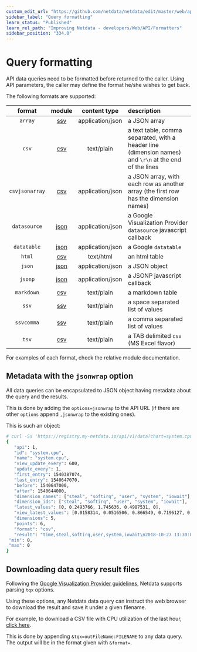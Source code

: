 ```yaml
---
custom_edit_url: "https://github.com/netdata/netdata/edit/master/web/api/formatters/README.md"
sidebar_label: "Query formatting"
learn_status: "Published"
learn_rel_path: "Improving Netdata - developers/Web/API/Formatters"
sidebar_position: "334.0"
---
```



# Query formatting

API data queries need to be formatted before returned to the caller.
Using API parameters, the caller may define the format he/she wishes to get back.

The following formats are supported:

| format|module|content type|description|
|:----:|:----:|:----------:|:----------|
| `array`|[ssv](/docs/improving-netdata---developers/web/api/formatters/ssv-formatter)|application/json|a JSON array|
| `csv`|[csv](/docs/improving-netdata---developers/web/api/formatters/csv-formatter)|text/plain|a text table, comma separated, with a header line (dimension names) and `\r\n` at the end of the lines|
| `csvjsonarray`|[csv](/docs/improving-netdata---developers/web/api/formatters/csv-formatter)|application/json|a JSON array, with each row as another array (the first row has the dimension names)|
| `datasource`|[json](/docs/improving-netdata---developers/web/api/formatters/json-formatter)|application/json|a Google Visualization Provider `datasource` javascript callback|
| `datatable`|[json](/docs/improving-netdata---developers/web/api/formatters/json-formatter)|application/json|a Google `datatable`|
| `html`|[csv](/docs/improving-netdata---developers/web/api/formatters/csv-formatter)|text/html|an html table|
| `json`|[json](/docs/improving-netdata---developers/web/api/formatters/json-formatter)|application/json|a JSON object|
| `jsonp`|[json](/docs/improving-netdata---developers/web/api/formatters/json-formatter)|application/json|a JSONP javascript callback|
| `markdown`|[csv](/docs/improving-netdata---developers/web/api/formatters/csv-formatter)|text/plain|a markdown table|
| `ssv`|[ssv](/docs/improving-netdata---developers/web/api/formatters/ssv-formatter)|text/plain|a space separated list of values|
| `ssvcomma`|[ssv](/docs/improving-netdata---developers/web/api/formatters/ssv-formatter)|text/plain|a comma separated list of values|
| `tsv`|[csv](/docs/improving-netdata---developers/web/api/formatters/csv-formatter)|text/plain|a TAB delimited `csv` (MS Excel flavor)|

For examples of each format, check the relative module documentation.

## Metadata with the `jsonwrap` option

All data queries can be encapsulated to JSON object having metadata about the query and the results.

This is done by adding the `options=jsonwrap` to the API URL (if there are other `options` append
`,jsonwrap` to the existing ones).

This is such an object:

```bash
# curl -Ss 'https://registry.my-netdata.io/api/v1/data?chart=system.cpu&after=-3600&points=6&group=average&format=csv&options=nonzero,jsonwrap'
{
   "api": 1,
   "id": "system.cpu",
   "name": "system.cpu",
   "view_update_every": 600,
   "update_every": 1,
   "first_entry": 1540387074,
   "last_entry": 1540647070,
   "before": 1540647000,
   "after": 1540644000,
   "dimension_names": ["steal", "softirq", "user", "system", "iowait"],
   "dimension_ids": ["steal", "softirq", "user", "system", "iowait"],
   "latest_values": [0, 0.2493766, 1.745636, 0.4987531, 0],
   "view_latest_values": [0.0158314, 0.0516506, 0.866549, 0.7196127, 0.0050002],
   "dimensions": 5,
   "points": 6,
   "format": "csv",
   "result": "time,steal,softirq,user,system,iowait\n2018-10-27 13:30:00,0.0158314,0.0516506,0.866549,0.7196127,0.0050002\n2018-10-27 13:20:00,0.0149856,0.0529183,0.8673155,0.7121144,0.0049979\n2018-10-27 13:10:00,0.0137501,0.053315,0.8578097,0.7197613,0.0054209\n2018-10-27 13:00:00,0.0154252,0.0554688,0.899432,0.7200638,0.0067252\n2018-10-27 12:50:00,0.0145866,0.0495922,0.8404341,0.7011141,0.0041688\n2018-10-27 12:40:00,0.0162366,0.0595954,0.8827475,0.7020573,0.0041636\n",
 "min": 0,
 "max": 0
}
```

## Downloading data query result files

Following the [Google Visualization Provider guidelines](https://developers.google.com/chart/interactive/docs/dev/implementing_data_source),
Netdata supports parsing `tqx` options.

Using these options, any Netdata data query can instruct the web browser to download
the result and save it under a given filename.

For example, to download a CSV file with CPU utilization of the last hour,
[click here](https://registry.my-netdata.io/api/v1/data?chart=system.cpu&after=-3600&format=csv&options=nonzero&tqx=outFileName:system+cpu+utilization+of+the+last_hour.csv).

This is done by appending `&tqx=outFileName:FILENAME` to any data query.
The output will be in the format given with `&format=`.


